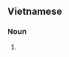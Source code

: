 ==Vietnamese==
{{vi-hantutab}}

===Noun===
{{vi-hantu}}

# {{han tu form of|lãng khách|[[wanderer]]; [[vagabond]]; [[ronin]]}}